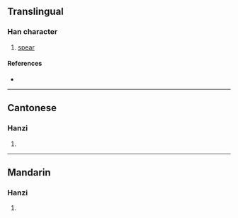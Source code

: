 {{character info/new}}
==Translingual==

===Han character===
{{Han char|rn=62|rad=戈|as=11|sn=15|four=33850|canj=JCI|ids=⿰寅戈}}

# [[spear]]

====References====
* {{Han ref|kx=0413.410|dkj=11651|dj=0757.020|hdz=21412.030|uh=622D|ud=25133|bh=E5AC|bd=58796}}

----

==Cantonese==

===Hanzi===
{{yue-hanzi|jyut=[[jan5]], [[jin2]]|y=yan5, yin2}}

# {{defn|lang=yue|sort=戈11}}

----

==Mandarin==

===Hanzi===
{{cmn-hanzi|pin=[[yǎn]] ([[yan3]])|wg=yen<sup>3</sup>}}

# {{defn|lang=cmn|sort=戈11}}